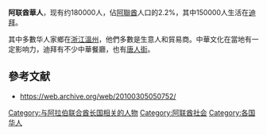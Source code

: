 {{Infobox ethnic group
|group    = 阿聯酋華人<br>دولة الإمارات العربية المتحدة صينيون
|image =
|caption  = 
|poptime  = 180,000<br />2.2%的阿联酋人口
|popplace = [[阿布扎比|阿布扎比]]、[[迪拜|迪拜]]
|langs    = [[汉语|汉语]]（[[普通話|普通話]]、[[溫州話|溫州話]]）、[[英语|英语]]
|rels     = 
}}

'''阿联酋華人'''，现有约180000人，佔[[阿聯酋|阿聯酋]]人口的2.2%，其中150000人生活在[[迪拜|迪拜]]。

其中多數华人家鄉在[[浙江|浙江]][[溫州|溫州]]，他們多數是生意人和貿易商。中華文化在當地有一定影响力，迪拜有不少中華餐廳，也有[[唐人街|唐人街]]。

==參考文献==
*https://web.archive.org/web/20100305050752/

{{海外华人}}

[[Category:与阿拉伯联合酋长国相关的人物|Category:与阿拉伯联合酋长国相关的人物]]
[[Category:阿联酋社会|Category:阿联酋社会]]
[[Category:各国华人|Category:各国华人]]